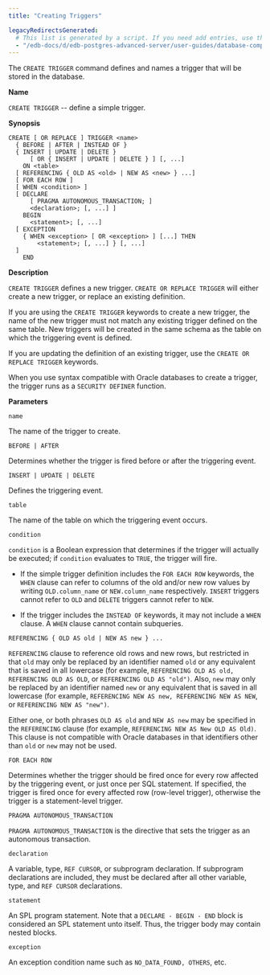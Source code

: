 ```yaml
---
title: "Creating Triggers"

legacyRedirectsGenerated:
  # This list is generated by a script. If you need add entries, use the `legacyRedirects` key.
  - "/edb-docs/d/edb-postgres-advanced-server/user-guides/database-compatibility-for-oracle-developers-guide/11/Database_Compatibility_for_Oracle_Developers_Guide.1.086.html"
---
```


<div id="creating_triggers" class="registered_link"></div>

The `CREATE TRIGGER` command defines and names a trigger that will be stored in the database.

**Name**

`CREATE TRIGGER` -- define a simple trigger.

**Synopsis**

```text
CREATE [ OR REPLACE ] TRIGGER <name>
  { BEFORE | AFTER | INSTEAD OF }
  { INSERT | UPDATE | DELETE }
      [ OR { INSERT | UPDATE | DELETE } ] [, ...]
    ON <table>
  [ REFERENCING { OLD AS <old> | NEW AS <new> } ...]
  [ FOR EACH ROW ]
  [ WHEN <condition> ]
  [ DECLARE
      [ PRAGMA AUTONOMOUS_TRANSACTION; ]
      <declaration>; [, ...] ]
    BEGIN
      <statement>; [, ...]
  [ EXCEPTION
    { WHEN <exception> [ OR <exception> ] [...] THEN
        <statement>; [, ...] } [, ...]
  ]
    END
```

**Description**

`CREATE TRIGGER` defines a new trigger. `CREATE OR REPLACE TRIGGER` will either create a new trigger, or replace an existing definition.

If you are using the `CREATE TRIGGER` keywords to create a new trigger, the name of the new trigger must not match any existing trigger defined on the same table. New triggers will be created in the same schema as the table on which the triggering event is defined.

If you are updating the definition of an existing trigger, use the `CREATE OR REPLACE TRIGGER` keywords.

When you use syntax compatible with Oracle databases to create a trigger, the trigger runs as a `SECURITY DEFINER` function.

**Parameters**

`name`

 The name of the trigger to create.

`BEFORE | AFTER`

 Determines whether the trigger is fired before or after the triggering event.

`INSERT | UPDATE | DELETE`

 Defines the triggering event.

`table`

 The name of the table on which the triggering event occurs.

`condition`

 `condition` is a Boolean expression that determines if the trigger will actually be executed; if `condition` evaluates to `TRUE`, the trigger will fire.

-   If the simple trigger definition includes the `FOR EACH ROW` keywords, the `WHEN` clause can refer to columns of the old and/or new row values by writing `OLD.column_name` or `NEW.column_name` respectively. `INSERT` triggers cannot refer to `OLD` and `DELETE` triggers cannot refer to `NEW`.

-   If the trigger includes the `INSTEAD OF` keywords, it may not include a `WHEN` clause. A `WHEN` clause cannot contain subqueries.

`REFERENCING { OLD AS old | NEW AS new } ...`

 `REFERENCING` clause to reference old rows and new rows, but restricted in that `old` may only be replaced by an identifier named `old` or any equivalent that is saved in all lowercase (for example, `REFERENCING OLD AS old, REFERENCING OLD AS OLD`, or `REFERENCING OLD AS "old")`. Also, `new` may only be replaced by an identifier named `new` or any equivalent that is saved in all lowercase (for example, `REFERENCING NEW AS new, REFERENCING NEW AS NEW`, or `REFERENCING NEW AS "new")`.

 Either one, or both phrases `OLD AS old` and `NEW AS new` may be specified in the `REFERENCING` clause (for example, `REFERENCING NEW AS New OLD AS Old)`. This clause is not compatible with Oracle databases in that identifiers other than `old` or `new` may not be used.

`FOR EACH ROW`

 Determines whether the trigger should be fired once for every row affected by the triggering event, or just once per SQL statement. If specified, the trigger is fired once for every affected row (row-level trigger), otherwise the trigger is a statement-level trigger.

`PRAGMA AUTONOMOUS_TRANSACTION`

 `PRAGMA AUTONOMOUS_TRANSACTION` is the directive that sets the trigger as an autonomous transaction.

`declaration`

 A variable, type, `REF CURSOR`, or subprogram declaration. If subprogram declarations are included, they must be declared after all other variable, type, and `REF CURSOR` declarations.

`statement`

 An SPL program statement. Note that a `DECLARE - BEGIN - END` block is considered an SPL statement unto itself. Thus, the trigger body may contain nested blocks.

`exception`

 An exception condition name such as `NO_DATA_FOUND, OTHERS`, etc.
